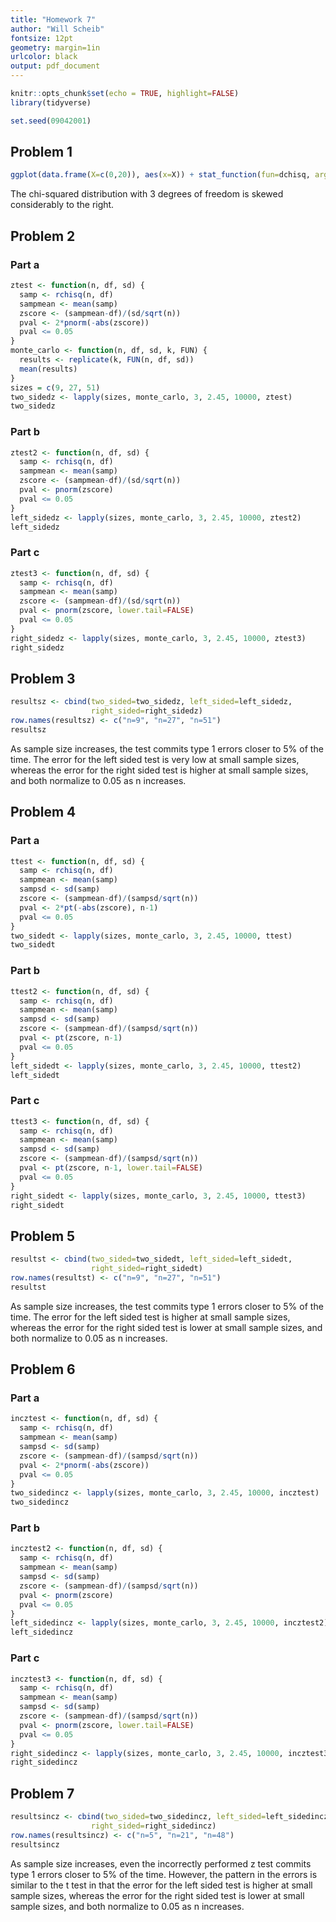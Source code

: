 ```yaml
---
title: "Homework 7" 
author: "Will Scheib"
fontsize: 12pt
geometry: margin=1in
urlcolor: black
output: pdf_document
---
```


```r
knitr::opts_chunk$set(echo = TRUE, highlight=FALSE)
library(tidyverse)
```

```r
set.seed(09042001)
```

## Problem 1   
```r
ggplot(data.frame(X=c(0,20)), aes(x=X)) + stat_function(fun=dchisq, args=list(df=3))
```
The chi-squared distribution with 3 degrees of freedom is skewed considerably to the right.

\newpage
## Problem 2
### Part a
```r
ztest <- function(n, df, sd) {
  samp <- rchisq(n, df)
  sampmean <- mean(samp)
  zscore <- (sampmean-df)/(sd/sqrt(n))
  pval <- 2*pnorm(-abs(zscore))
  pval <= 0.05
}
monte_carlo <- function(n, df, sd, k, FUN) {
  results <- replicate(k, FUN(n, df, sd))
  mean(results)
}
sizes = c(9, 27, 51)
two_sidedz <- lapply(sizes, monte_carlo, 3, 2.45, 10000, ztest)
two_sidedz
```

\newpage
### Part b
```r
ztest2 <- function(n, df, sd) {
  samp <- rchisq(n, df)
  sampmean <- mean(samp)
  zscore <- (sampmean-df)/(sd/sqrt(n))
  pval <- pnorm(zscore)
  pval <= 0.05
}
left_sidedz <- lapply(sizes, monte_carlo, 3, 2.45, 10000, ztest2)
left_sidedz
```

### Part c
```r
ztest3 <- function(n, df, sd) {
  samp <- rchisq(n, df)
  sampmean <- mean(samp)
  zscore <- (sampmean-df)/(sd/sqrt(n))
  pval <- pnorm(zscore, lower.tail=FALSE)
  pval <= 0.05
}
right_sidedz <- lapply(sizes, monte_carlo, 3, 2.45, 10000, ztest3)
right_sidedz
```

\newpage
## Problem 3
```r
resultsz <- cbind(two_sided=two_sidedz, left_sided=left_sidedz, 
                  right_sided=right_sidedz)
row.names(resultsz) <- c("n=9", "n=27", "n=51")
resultsz
```
As sample size increases, the test commits type 1 errors closer to 5% of the time. The error for the left sided test is very low at small sample sizes, whereas the error for the right sided test is higher at small sample sizes, and both normalize to 0.05 as n increases.

## Problem 4
### Part a
```r
ttest <- function(n, df, sd) {
  samp <- rchisq(n, df)
  sampmean <- mean(samp)
  sampsd <- sd(samp)
  zscore <- (sampmean-df)/(sampsd/sqrt(n))
  pval <- 2*pt(-abs(zscore), n-1)
  pval <= 0.05
}
two_sidedt <- lapply(sizes, monte_carlo, 3, 2.45, 10000, ttest)
two_sidedt
```

\newpage
### Part b
```r
ttest2 <- function(n, df, sd) {
  samp <- rchisq(n, df)
  sampmean <- mean(samp)
  sampsd <- sd(samp)
  zscore <- (sampmean-df)/(sampsd/sqrt(n))
  pval <- pt(zscore, n-1)
  pval <= 0.05
}
left_sidedt <- lapply(sizes, monte_carlo, 3, 2.45, 10000, ttest2)
left_sidedt
```

### Part c
```r
ttest3 <- function(n, df, sd) {
  samp <- rchisq(n, df)
  sampmean <- mean(samp)
  sampsd <- sd(samp)
  zscore <- (sampmean-df)/(sampsd/sqrt(n))
  pval <- pt(zscore, n-1, lower.tail=FALSE)
  pval <= 0.05
}
right_sidedt <- lapply(sizes, monte_carlo, 3, 2.45, 10000, ttest3)
right_sidedt
```

\newpage
## Problem 5
```r
resultst <- cbind(two_sided=two_sidedt, left_sided=left_sidedt, 
                  right_sided=right_sidedt)
row.names(resultst) <- c("n=9", "n=27", "n=51")
resultst
```
As sample size increases, the test commits type 1 errors closer to 5% of the time. The error for the left sided test is higher at small sample sizes, whereas the error for the right sided test is lower at small sample sizes, and both normalize to 0.05 as n increases.

## Problem 6
### Part a
```r
incztest <- function(n, df, sd) {
  samp <- rchisq(n, df)
  sampmean <- mean(samp)
  sampsd <- sd(samp)
  zscore <- (sampmean-df)/(sampsd/sqrt(n))
  pval <- 2*pnorm(-abs(zscore))
  pval <= 0.05
}
two_sidedincz <- lapply(sizes, monte_carlo, 3, 2.45, 10000, incztest)
two_sidedincz
```

\newpage
### Part b
```r
incztest2 <- function(n, df, sd) {
  samp <- rchisq(n, df)
  sampmean <- mean(samp)
  sampsd <- sd(samp)
  zscore <- (sampmean-df)/(sampsd/sqrt(n))
  pval <- pnorm(zscore)
  pval <= 0.05
}
left_sidedincz <- lapply(sizes, monte_carlo, 3, 2.45, 10000, incztest2)
left_sidedincz
```

### Part c
```r
incztest3 <- function(n, df, sd) {
  samp <- rchisq(n, df)
  sampmean <- mean(samp)
  sampsd <- sd(samp)
  zscore <- (sampmean-df)/(sampsd/sqrt(n))
  pval <- pnorm(zscore, lower.tail=FALSE)
  pval <= 0.05
}
right_sidedincz <- lapply(sizes, monte_carlo, 3, 2.45, 10000, incztest3)
right_sidedincz
```

\newpage
## Problem 7
```r
resultsincz <- cbind(two_sided=two_sidedincz, left_sided=left_sidedincz, 
                  right_sided=right_sidedincz)
row.names(resultsincz) <- c("n=5", "n=21", "n=48")
resultsincz
```
As sample size increases, even the incorrectly performed z test commits type 1 errors closer to 5% of the time. However, the pattern in the errors is similar to the t test in that the error for the left sided test is higher at small sample sizes, whereas the error for the right sided test is lower at small sample sizes, and both normalize to 0.05 as n increases.
